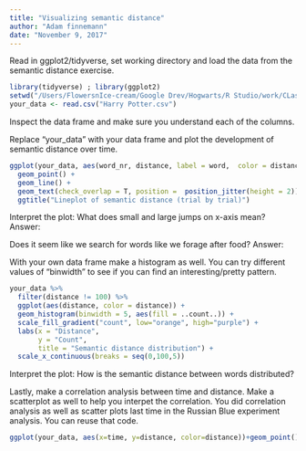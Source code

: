 ```yaml
---
title: "Visualizing semantic distance"
author: "Adam finnemann"
date: "November 9, 2017"
---
```

Read in ggplot2/tidyverse, set working directory and load the data from the semantic distance exercise.
```r
library(tidyverse) ; library(ggplot2)
setwd("/Users/FlowersnIce-cream/Google Drev/Hogwarts/R Studio/work/CLasswork/Adam Semanticmap - 8")
your_data <- read.csv("Harry Potter.csv")
```
Inspect the data frame and make sure you understand each of the columns.



Replace "your_data" with your data frame and plot the development of semantic distance over time.
```r

ggplot(your_data, aes(word_nr, distance, label = word,  color = distance)) + 
  geom_point() + 
  geom_line() +
  geom_text(check_overlap = T, position =  position_jitter(height = 2))+
  ggtitle("Lineplot of semantic distance (trial by trial)")
```
Interpret the plot:
What does small and large jumps on x-axis mean? 
Answer:

Does it seem like we search for words like we forage after food? 
Answer:




With your own data frame make a histogram as well. You can try different values of "binwidth" to see if you can find an interesting/pretty pattern.
```r
your_data %>% 
  filter(distance != 100) %>% 
  ggplot(aes(distance, color = distance)) +
  geom_histogram(binwidth = 5, aes(fill = ..count..)) +
  scale_fill_gradient("count", low="orange", high="purple") +
  labs(x = "Distance", 
       y = "Count", 
       title = "Semantic distance distribution") +
  scale_x_continuous(breaks = seq(0,100,5))


```
Interpret the plot: 
How is the semantic distance between words distributed?


Lastly, make a correlation analysis between time and distance. Make a scatterplot as well to help you interpet the correlation.
You did correlation analysis as well as scatter plots last time in the Russian Blue experiment analysis. You can reuse that code.
```r
ggplot(your_data, aes(x=time, y=distance, color=distance))+geom_point()+geom_smooth(method = "lm")
```


